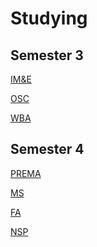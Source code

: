 = Studying =

== Semester 3 ==

[[IM&E]]

[[OSC]]

[[WBA]]

== Semester 4 ==

[[PREMA]]

[[MS]]

[[FA]]

[[NSP]]
